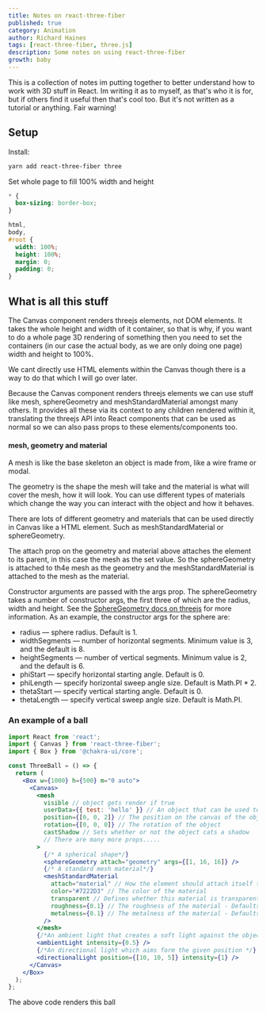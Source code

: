 ```yaml
---
title: Notes on react-three-fiber
published: true
category: Animation
author: Richard Haines
tags: [react-three-fiber, three.js]
description: Some notes on using react-three-fiber
growth: baby
---
```


This is a collection of notes im putting together to better understand how to work with 3D stuff in React. Im writing it as to myself, as that's who it is for, but if others find it useful then that's cool too. But it's not written as a tutorial or anything. Fair warning!

## Setup

Install:

```bash
yarn add react-three-fiber three

```

Set whole page to fill 100% width and height

```css
* {
  box-sizing: border-box;
}

html,
body,
#root {
  width: 100%;
  height: 100%;
  margin: 0;
  padding: 0;
}
```

## What is all this stuff

The Canvas component renders threejs elements, not DOM elements. It takes the whole height and width of it container, so that is why, if you want to do a whole page 3D rendering of something then you need to set the containers (in our case the actual body, as we are only doing one page) width and height to 100%.

We cant directly use HTML elements within the Canvas though there is a way to do that which I will go over later.

Because the Canvas component renders threejs elements we can use stuff like mesh, sphereGeometry and meshStandardMaterial amongst many others. It provides all these via its context to any children rendered within it, translating the threejs API into React components that can be used as normal so we can also pass props to these elements/components too.

#### mesh, geometry and material

A mesh is like the base skeleton an object is made from, like a wire frame or modal.

The geometry is the shape the mesh will take and the material is what will cover the mesh, how it will look. You can use different types of materials which change the way you can interact with the object and how it behaves.

There are lots of different geometry and materials that can be used directly in Canvas like a HTML element. Such as meshStandardMaterial or sphereGeometry.

The attach prop on the geometry and material above attaches the element to its parent, in this case the mesh as the set value. So the sphereGeometry is attached to th4e mesh as the geometry and the meshStandardMaterial is attached to the mesh as the material.

Constructor arguments are passed with the args prop. The sphereGeometry takes a number of constructor args, the first three of which are the radius, width and height. See the [SphereGeometry docs on threejs](https://threejs.org/docs/index.html#api/en/geometries/SphereGeometry) for more information. As an example, the constructor args for the sphere are:

- radius — sphere radius. Default is 1.
- widthSegments — number of horizontal segments. Minimum value is 3, and the default is 8.
- heightSegments — number of vertical segments. Minimum value is 2, and the default is 6.
- phiStart — specify horizontal starting angle. Default is 0.
- phiLength — specify horizontal sweep angle size. Default is Math.PI \* 2.
- thetaStart — specify vertical starting angle. Default is 0.
- thetaLength — specify vertical sweep angle size. Default is Math.PI.

### An example of a ball

```jsx
import React from 'react';
import { Canvas } from 'react-three-fiber';
import { Box } from '@chakra-ui/core';

const ThreeBall = () => {
  return (
    <Box w={1000} h={500} m="0 auto">
      <Canvas>
        <mesh
          visible // object gets render if true
          userData={{ test: 'hello' }} // An object that can be used to store custom data about the Object3d
          position={[0, 0, 2]} // The position on the canvas of the object [x,y,x]
          rotation={[0, 0, 0]} // The rotation of the object
          castShadow // Sets whether or not the object cats a shadow
          // There are many more props.....
        >
          {/* A spherical shape*/}
          <sphereGeometry attach="geometry" args={[1, 16, 16]} />
          {/* A standard mesh material*/}
          <meshStandardMaterial
            attach="material" // How the element should attach itself to its parent
            color="#7222D3" // The color of the material
            transparent // Defines whether this material is transparent. This has an effect on rendering as transparent objects need special treatment and are rendered after non-transparent objects. When set to true, the extent to which the material is transparent is controlled by setting it's .opacity property.
            roughness={0.1} // The roughness of the material - Defaults to 1
            metalness={0.1} // The metalness of the material - Defaults to 0
          />
        </mesh>
        {/*An ambient light that creates a soft light against the object */}
        <ambientLight intensity={0.5} />
        {/*An directional light which aims form the given position */}
        <directionalLight position={[10, 10, 5]} intensity={1} />
      </Canvas>
    </Box>
  );
};
```

The above code renders this ball

<ThreeBall />
